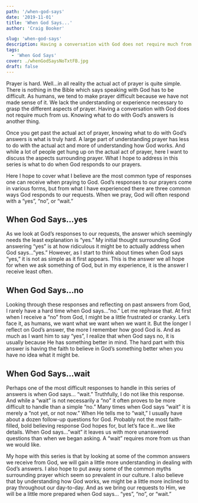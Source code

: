 ```yaml
---
path: '/when-god-says'
date: '2019-11-01'
title: 'When God Says...'
author: 'Craig Booker'

slug: 'when-god-says'
description: Having a conversation with God does not require much from us. Knowing what to do with God’s answers is another thing. Once you get past the actual act of prayer, knowing what to do with God’s answers is what is truly hard. A large part of understanding prayer has less to do with the actual act and more of understanding how God works.
tags:
  - 'When God Says'
cover: ./whenGodSaysNoTxtFB.jpg
draft: false
---
```


Prayer is hard. Well…in all reality the actual act of prayer is quite simple. There is nothing in the Bible which says speaking with God has to be difficult. As humans, we tend to make prayer difficult because we have not made sense of it. We lack the understanding or experience necessary to grasp the different aspects of prayer. Having a conversation with God does not require much from us. Knowing what to do with God’s answers is another thing.

Once you get past the actual act of prayer, knowing what to do with God’s answers is what is truly hard. A large part of understanding prayer has less to do with the actual act and more of understanding how God works. And while a lot of people get hung up on the actual act of prayer, here I want to discuss the aspects surrounding prayer. What I hope to address in this series is what to do when God responds to our prayers.

Here I hope to cover what I believe are the most common type of responses one can receive when praying to God. God’s responses to our prayers come in various forms, but from what I have experienced there are three common ways God responds to our requests. When we pray, God will often respond with a “yes”, “no”, or “wait.”

<h2> When God Says…yes </h2>

<p>
	As we look at God’s responses to our requests, the answer which seemingly
	needs the least explanation is “yes.” My initial thought surrounding God
	answering “yes” is at how ridiculous it might be to actually address when God
	says…”yes.” However, as I start to think about times when God says “yes,” it
	is not as simple as it first appears. This is the answer we all hope for when
	we ask something of God, but in my experience, it is the answer I receive
	least often.
</p>

<h2> When God Says…no </h2>

<p>
	Looking through these responses and reflecting on past answers from God, I
	rarely have a hard time when God says…”no.” Let me rephrase that. At first
	when I receive a “no” from God, I might be a little frustrated or cranky.
	Let’s face it, as humans, we want what we want when we want it. But the longer
	I reflect on God’s answer, the more I remember how good God is. And as much as
	I want him to say “yes”, I realize that when God says no, it is usually
	because He has something better in mind. The hard part with this answer is
	having the faith to believe in God’s something better when you have no idea
	what it might be.
</p>

<h2> When God Says…wait</h2>

Perhaps one of the most difficult responses to handle in this series of answers is when God says… “wait.” Truthfully, I do not like this response. And while a “wait” is not necessarily a “no” it often proves to be more difficult to handle than a simple “no.” Many times when God says “wait” it is merely a “not yet, or not now.” When He tells me to “wait,” I usually have about a dozen follow-up questions for God. Probably not the most faith-filled, bold believing response God hopes for, but let’s face it…we like details. When God says…”wait” it leaves us with more unanswered questions than when we began asking. A “wait” requires more from us than we would like.

My hope with this series is that by looking at some of the common answers we receive from God, we will gain a little more understanding in dealing with God’s answers. I also hope to put away some of the common myths surrounding prayer which seem so prevalent in our culture. I also believe that by understanding how God works, we might be a little more inclined to pray throughout our day-to-day. And as we bring our requests to Him, we will be a little more prepared when God says… “yes”, “no”, or “wait.”
